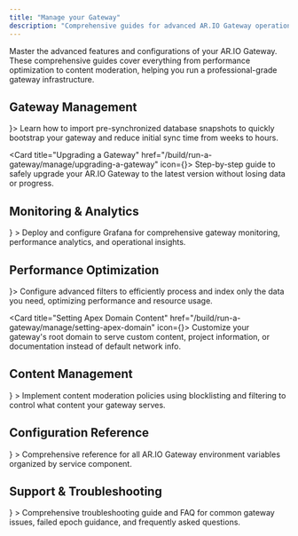 ```yaml
---
title: "Manage your Gateway"
description: "Comprehensive guides for advanced AR.IO Gateway operations including monitoring, optimization, content moderation, and specialized configurations"
---
```



Master the advanced features and configurations of your AR.IO Gateway. These comprehensive guides cover everything from performance optimization to content moderation, helping you run a professional-grade gateway infrastructure.

## Gateway Management

<Cards>
<Card title="Importing SQLite Database Snapshots" href="/build/run-a-gateway/manage/index-snapshots" icon={<Database className="w-6 h-6" />}>
  Learn how to import pre-synchronized database snapshots to quickly bootstrap your gateway and reduce initial sync time from weeks to hours.
</Card>

<Card title="Upgrading a Gateway" href="/build/run-a-gateway/manage/upgrading-a-gateway" icon={<RotateCcw className="w-6 h-6" />}>
  Step-by-step guide to safely upgrade your AR.IO Gateway to the latest version without losing data or progress.
</Card>
</Cards>

## Monitoring & Analytics

<Cards>
  <Card
    title="Monitoring with Grafana"
    href="/build/extensions/grafana"
    icon={<TrendingUp className="w-6 h-6" />}
  >
    Deploy and configure Grafana for comprehensive gateway monitoring,
    performance analytics, and operational insights.
  </Card>
</Cards>

## Performance Optimization

<Cards>
<Card title="Gateway Filters" href="/build/run-a-gateway/manage/filters" icon={<Zap className="w-6 h-6" />}>
  Configure advanced filters to efficiently process and index only the data you need, optimizing performance and resource usage.
</Card>

<Card title="Setting Apex Domain Content" href="/build/run-a-gateway/manage/setting-apex-domain" icon={<Globe className="w-6 h-6" />}>
  Customize your gateway's root domain to serve custom content, project information, or documentation instead of default network info.
</Card>
</Cards>

## Content Management

<Cards>
  <Card
    title="Content Moderation"
    href="/build/run-a-gateway/manage/content-moderation"
    icon={<Shield className="w-6 h-6" />}
  >
    Implement content moderation policies using blocklisting and filtering to
    control what content your gateway serves.
  </Card>
</Cards>

## Configuration Reference

<Cards>
  <Card
    title="Environment Variables Reference"
    href="/build/run-a-gateway/manage/environment-variables"
    icon={<Settings className="w-6 h-6" />}
  >
    Comprehensive reference for all AR.IO Gateway environment variables
    organized by service component.
  </Card>
</Cards>

## Support & Troubleshooting

<Cards>
  <Card
    title="Gateway Troubleshooting & FAQ"
    href="/build/run-a-gateway/manage/troubleshooting"
    icon={<Wrench className="w-6 h-6" />}
  >
    Comprehensive troubleshooting guide and FAQ for common gateway issues,
    failed epoch guidance, and frequently asked questions.
  </Card>
</Cards>

